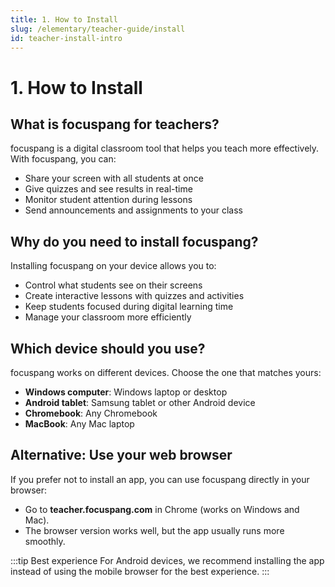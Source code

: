 ```yaml
---
title: 1. How to Install
slug: /elementary/teacher-guide/install
id: teacher-install-intro
---
```



# 1. How to Install

## What is focuspang for teachers?

focuspang is a digital classroom tool that helps you teach more effectively. With focuspang, you can:

- Share your screen with all students at once
- Give quizzes and see results in real-time
- Monitor student attention during lessons
- Send announcements and assignments to your class

## Why do you need to install focuspang?

Installing focuspang on your device allows you to:

- Control what students see on their screens
- Create interactive lessons with quizzes and activities
- Keep students focused during digital learning time
- Manage your classroom more efficiently

## Which device should you use?

focuspang works on different devices. Choose the one that matches yours:

- **Windows computer**: Windows laptop or desktop
- **Android tablet**: Samsung tablet or other Android device
- **Chromebook**: Any Chromebook
- **MacBook**: Any Mac laptop

## Alternative: Use your web browser

If you prefer not to install an app, you can use focuspang directly in your browser:

- Go to **teacher.focuspang.com** in Chrome (works on Windows and Mac).
- The browser version works well, but the app usually runs more smoothly.

:::tip Best experience
For Android devices, we recommend installing the app instead of using the mobile browser for the best experience.
:::

